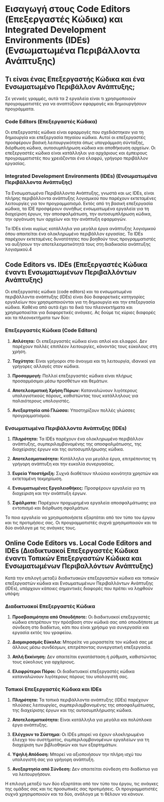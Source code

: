 # Εισαγωγή στους Code Editors (Επεξεργαστές Κώδικα) και Integrated Development Environments (IDEs) (Ενσωματωμένα Περιβάλλοντα Ανάπτυξης)

## Τι είναι ένας Επεξεργαστής Κώδικα και ένα Ενσωματωμένο Περιβάλλον Ανάπτυξης;

Σε γενικές γραμμές, αυτά τα 2 εργαλεία είναι τι χρησιμοποιούν προγραμματιστές για
να αναπτύξουν εφαρμογές και δημιουργήσουν προγράμματα.

### Code Editors (Επεξεργαστές Κώδικα)

Οι επεξεργαστές κώδικα είναι εφαρμογές που σχεδιάστηκαν για τη δημιουργία και επεξεργασία πηγαίου κώδικα.
Αυτοί οι επεξεργαστές προσφέρουν βασική λειτουργικότητα όπως
υπογράμμιση σύνταξης, διόρθωση κώδικα, αυτοσυμπλήρωση κώδικα και αποθήκευση αρχείων.
Οι επεξεργαστές κώδικα είναι κατάλληλοι για αρχάριους και έμπειρους προγραμματιστές που χρειάζονται ένα ελαφρύ, γρήγορο περιβάλλον εργασίας.

### Integrated Development Environments (IDEs) (Ενσωματωμένα Περιβάλλοντα Ανάπτυξης)

Τα Ενσωματωμένα Περιβάλλοντα Ανάπτυξης, γνωστά και ως IDEs,
είναι πλήρης περιβάλλοντα ανάπτυξης λογισμικού που παρέχουν εκτεταμένες λειτουργίες για τον προγραμματισμό.
Εκτός από τη βασική επεξεργασία κώδικα,
τα IDE προσφέρουν συνήθως ενσωματωμένα εργαλεία για τη διαχείριση έργων,
την αποσφαλμάτωση, την αυτοσυμπλήρωση κώδικα, την οργάνωση των αρχείων και την ανάπτυξη εφαρμογών.

Τα IDEs είναι κυρίως κατάλληλα για μεγάλα έργα ανάπτυξης λογισμικού όπου απαιτείται ένα ολοκληρωμένο περιβάλλον εργασίας.
Τα IDEs παρέχουν εκτεταμένες δυνατότητες που βοηθούν τους προγραμματιστές να αυξήσουν την αποτελεσματικότητά τους στη διαδικασία ανάπτυξης λογισμικού.4

## Code Editors vs. IDEs (Επεξεργαστές Κώδικα έναντι Ενσωματωμένων Περιβαλλόντων Ανάπτυξης)

Οι επεξεργαστές κώδικα (code editors) και τα ενσωματωμένα περιβάλλοντα ανάπτυξης (IDEs)
είναι δύο διαφορετικές κατηγορίες εργαλείων που χρησιμοποιούνται για τη δημιουργία και την επεξεργασία κώδικα.
Καθένα από αυτά έχει τα δικά του πλεονεκτήματα και χρησιμοποιείται για διαφορετικές ανάγκες.
Ας δούμε τις κύριες διαφορές και τα πλεονεκτήματα των δύο:

### Επεξεργαστές Κώδικα (Code Editors)

1. **Απλότητα:** Οι επεξεργαστές κώδικα είναι απλοί και ελαφροί. Δεν παρέχουν πολλές επιπλέον λειτουργίες, κάνοντάς τους εύκολους στη χρήση.

2. **Ταχύτητα:** Είναι γρήγοροι στο άνοιγμα και τη λειτουργία, ιδανικοί για γρήγορες αλλαγές στον κώδικα.

3. **Προσαρμογή:** Πολλοί επεξεργαστές κώδικα είναι πλήρως προσαρμόσιμοι μέσω προσθέτων και θεμάτων.

4. **Αποτελεσματική Χρήση Πόρων:** Καταναλώνουν λιγότερους υπολογιστικούς πόρους, καθιστώντας τους κατάλληλους για παλαιότερους υπολογιστές.

5. **Ανεξαρτησία από Γλώσσα:** Υποστηρίζουν πολλές γλώσσες προγραμματισμού.

### Ενσωματωμένα Περιβάλλοντα Ανάπτυξης (IDEs)

1. **Πληρότητα:** Τα IDEs παρέχουν ένα ολοκληρωμένο περιβάλλον ανάπτυξης, συμπεριλαμβανομένης της αποσφαλμάτωσης, της διαχείρισης έργων και της αυτοσυμπλήρωσης κώδικα.

2. **Αποτελεσματικότητα:** Κατάλληλα για μεγάλα έργα, επιτρέποντας τη γρήγορη ανάπτυξη και την ευκολία συνεργασίας.

3. **Ευρεία Υποστήριξη:** Συχνά διαθέτουν πλούσια κοινότητα χρηστών και εκτεταμένη τεκμηρίωση.

4. **Ενσωματωμένες Εργαλειοθήκες:** Προσφέρουν εργαλεία για τη διαχείριση και την ανάπτυξη έργων.

5. **Σφάλματα:** Παρέχουν προχωρημένα εργαλεία αποσφαλμάτωσης για εντοπισμό και διόρθωση σφαλμάτων.

Το ποιο εργαλείο να χρησιμοποιήσετε εξαρτάται από τον τύπο του έργου και τις προτιμήσεις σας.
Οι προγραμματιστές συχνά χρησιμοποιούν και τα δύο ανάλογα με τις ανάγκες τους.

## Online Code Editors vs. Local Code Editors and IDEs (Διαδικτυακοί Επεξεργαστές Κώδικα έναντι Τοπικών Επεξεργαστών Κώδικα και Ενσωματωμένων Περιβαλλόντων Ανάπτυξης)

Κατά την επιλογή μεταξύ διαδικτυακών επεξεργαστών κώδικα και τοπικών επεξεργαστών κώδικα και Ενσωματωμένων Περιβαλλόντων Ανάπτυξης (IDEs),
υπάρχουν κάποιες σημαντικές διαφορές που πρέπει να ληφθούν υπόψη:

### Διαδικτυακοί Επεξεργαστές Κώδικα

1. **Προσβασιμότητα από Οπουδήποτε:** Οι διαδικτυακοί επεξεργαστές κώδικα επιτρέπουν την πρόσβαση στον κώδικά σας από οπουδήποτε με σύνδεση στο διαδίκτυο,
κάτι που είναι χρήσιμο για συνεργασία και εργασία εκτός του γραφείου.

2. **Διαμοιρασμός Εύκολα:** Μπορείτε να μοιραστείτε τον κώδικά σας με άλλους μέσω συνδέσμων, επιτρέποντας συνεργατική επεξεργασία.

3. **Απλή Εκκίνηση:** Δεν απαιτείται εγκατάσταση ή ρύθμιση, καθιστώντας τους εύκολους για αρχάριους.

4. **Ελαφρύτεροι Πόροι:** Οι διαδικτυακοί επεξεργαστές κώδικα καταναλώνουν λιγότερους πόρους του υπολογιστή σας.

### Τοπικοί Επεξεργαστές Κώδικα και IDEs

1. **Πληρότητα:** Τα τοπικά περιβάλλοντα ανάπτυξης (IDEs) παρέχουν πλούσιες λειτουργίες, συμπεριλαμβανομένης της αποσφαλμάτωσης, της διαχείρισης έργων και της αυτοσυμπλήρωσης κώδικα.

2. **Αποτελεσματικότητα:** Είναι κατάλληλα για μεγάλα και πολύπλοκα έργα ανάπτυξης.

3. **Ελέγχουν το Σύστημα:** Οι IDEs μπορεί να έχουν ολοκληρωμένο έλεγχο του συστήματος, συμπεριλαμβανομένων εργαλείων για τη διαχείριση των βιβλιοθηκών και των εξαρτημάτων.

4. **Υψηλή Απόδοση:** Μπορεί να αξιοποιήσουν την πλήρη ισχύ του υπολογιστή σας για γρήγορη ανάπτυξη.

5. **Ανεξαρτησία από Σύνδεση:** Δεν απαιτείται σύνδεση στο διαδίκτυο για να λειτουργήσουν.

Η επιλογή μεταξύ των δύο εξαρτάται από τον τύπο του έργου, τις ανάγκες της ομάδας σας και τις προσωπικές σας προτιμήσεις.
Οι προγραμματιστές συχνά χρησιμοποιούν και τα δύο, ανάλογα με τι θέλουν να κάνουν.